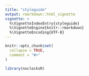 ```yaml
---
title: "styleguide"
output: rmarkdown::html_vignette
vignette: >
  %\VignetteIndexEntry{styleguide}
  %\VignetteEngine{knitr::rmarkdown}
  %\VignetteEncoding{UTF-8}
---
```


```r
knitr::opts_chunk$set(
  collapse = TRUE,
  comment = "#>"
)
```

```r
library(noclocksR)
```
